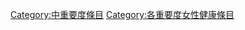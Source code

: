{{Emptycat}}
{{Articles by Importance|topic=女性健康|project=女性健康|format=toc}}

[[Category:中重要度條目|Category:中重要度條目]]
[[Category:各重要度女性健康條目‎|Category:各重要度女性健康條目‎]]